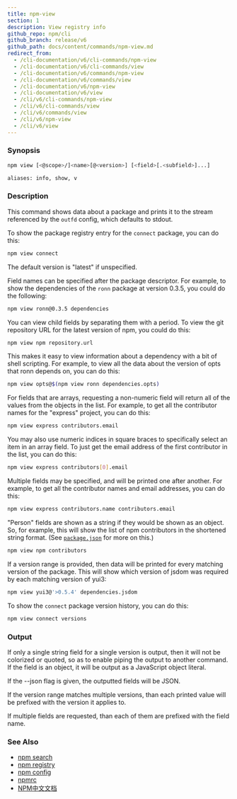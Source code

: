 ```yaml
---
title: npm-view
section: 1
description: View registry info
github_repo: npm/cli
github_branch: release/v6
github_path: docs/content/commands/npm-view.md
redirect_from:
  - /cli-documentation/v6/cli-commands/npm-view
  - /cli-documentation/v6/cli-commands/view
  - /cli-documentation/v6/commands/npm-view
  - /cli-documentation/v6/commands/view
  - /cli-documentation/v6/npm-view
  - /cli-documentation/v6/view
  - /cli/v6/cli-commands/npm-view
  - /cli/v6/cli-commands/view
  - /cli/v6/commands/view
  - /cli/v6/npm-view
  - /cli/v6/view
---
```


### Synopsis

```bash
npm view [<@scope>/]<name>[@<version>] [<field>[.<subfield>]...]

aliases: info, show, v
```

### Description

This command shows data about a package and prints it to the stream referenced by the `outfd` config, which defaults to stdout.

To show the package registry entry for the `connect` package, you can do this:

```bash
npm view connect
```

The default version is "latest" if unspecified.

Field names can be specified after the package descriptor. For example, to show the dependencies of the `ronn` package at version 0.3.5, you could do the following:

```bash
npm view ronn@0.3.5 dependencies
```

You can view child fields by separating them with a period. To view the git repository URL for the latest version of npm, you could do this:

```bash
npm view npm repository.url
```

This makes it easy to view information about a dependency with a bit of shell scripting. For example, to view all the data about the version of opts that ronn depends on, you can do this:

```bash
npm view opts@$(npm view ronn dependencies.opts)
```

For fields that are arrays, requesting a non-numeric field will return all of the values from the objects in the list. For example, to get all the contributor names for the "express" project, you can do this:

```bash
npm view express contributors.email
```

You may also use numeric indices in square braces to specifically select an item in an array field. To just get the email address of the first contributor in the list, you can do this:

```bash
npm view express contributors[0].email
```

Multiple fields may be specified, and will be printed one after another. For example, to get all the contributor names and email addresses, you can do this:

```bash
npm view express contributors.name contributors.email
```

"Person" fields are shown as a string if they would be shown as an object. So, for example, this will show the list of npm contributors in the shortened string format. (See [`package.json`](/cli/v6/configuring-npm/package-json) for more on this.)

```bash
npm view npm contributors
```

If a version range is provided, then data will be printed for every matching version of the package. This will show which version of jsdom was required by each matching version of yui3:

```bash
npm view yui3@'>0.5.4' dependencies.jsdom
```

To show the `connect` package version history, you can do this:

```bash
npm view connect versions
```

### Output

If only a single string field for a single version is output, then it will not be colorized or quoted, so as to enable piping the output to another command. If the field is an object, it will be output as a JavaScript object literal.

If the --json flag is given, the outputted fields will be JSON.

If the version range matches multiple versions, than each printed value will be prefixed with the version it applies to.

If multiple fields are requested, than each of them are prefixed with the field name.

### See Also

- [npm search](/cli/v6/commands/npm-search)
- [npm registry](/cli/v6/using-npm/registry)
- [npm config](/cli/v6/commands/npm-config)
- [npmrc](/cli/v6/configuring-npm/npmrc)
- [NPM中文文档](/cli/v6/commands/npm-docs)
